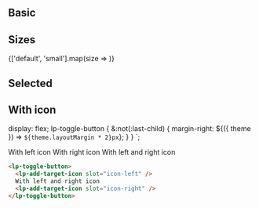 


<Meta title="Components/ToggleButton" />

<ReadmeWrap>
  <Readme />
</ReadmeWrap>

## Basic

<Preview>
  <lp-toggle-button label="Toggle" />
</Preview>

<Preview light>
  <lp-toggle-button theme="light" label="Toggle" />
</Preview>

## Sizes

<Preview>
  {['default', 'small'].map(size => <lp-toggle-button key={size} size={size} label={size} />)}
</Preview>

## Selected

<Preview>
  <lp-toggle-button label="Selected" checked />
</Preview>

<Preview light>
  <lp-toggle-button theme="light" label="Selected" checked />
</Preview>

## With icon

  display: flex;
  lp-toggle-button {
    &:not(:last-child) {
      margin-right: ${({ theme }) => `${theme.layoutMargin * 2}px`};
    }
  }
`;

<WithIconStoryDescription />

<Preview>
  <ButtonsWithIconWrap>
    <lp-toggle-button>
      <lp-add-target-icon slot="icon-left" />
      With left icon
    </lp-toggle-button>
    <lp-toggle-button>
      With right icon
      <lp-add-target-icon slot="icon-right" />
    </lp-toggle-button>
    <lp-toggle-button>
      <lp-add-target-icon slot="icon-left" />
      With left and right icon
      <lp-add-target-icon slot="icon-right" />
    </lp-toggle-button>
  </ButtonsWithIconWrap>
</Preview>

```html
<lp-toggle-button>
  <lp-add-target-icon slot="icon-left" />
  With left and right icon
  <lp-add-target-icon slot="icon-right" />
</lp-toggle-button>
```
